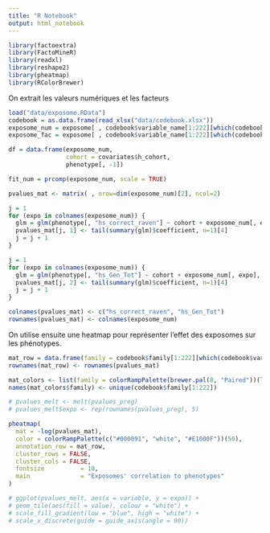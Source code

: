 ```yaml
---
title: "R Notebook"
output: html_notebook
---
```


```r
library(factoextra)
library(FactoMineR)
library(readxl)
library(reshape2)
library(pheatmap)
library(RColorBrewer)
```


On extrait les valeurs numériques et les facteurs
```r
load("data/exposome.RData")
codebook = as.data.frame(read_xlsx("data/codebook.xlsx"))
exposome_num = exposome[ , codebook$variable_name[1:222][which(codebook$var_type[1:222] == "numeric")]]
exposome_fac = exposome[ , codebook$variable_name[1:222][which(codebook$var_type[1:222] == "factor")]]
```

<!-- On isole les valeurs prénatales et les valeurs post-natales -->
<!-- ```{r} -->
<!-- X_num_preg = exposome_num[ , codebook$variable_name[1:222][which(codebook$period[1:222] == "Pregnancy" & codebook$var_type[1:222] == "numeric")]] -->
<!-- X_num_post = exposome_num[ , codebook$variable_name[1:222][which(codebook$period[1:222] != "Pregnancy" & codebook$var_type[1:222] == "numeric")]] -->
<!-- ``` -->

```r
df = data.frame(exposome_num, 
                cohort = covariates$h_cohort,
                phenotype[, -1])

fit_num = prcomp(exposome_num, scale = TRUE)
```


```r
pvalues_mat <- matrix( , nrow=dim(exposome_num)[2], ncol=2)

j = 1
for (expo in colnames(exposome_num)) {
  glm = glm(phenotype[, "hs_correct_raven"] ~ cohort + exposome_num[, expo], family = gaussian, data = df)
  pvalues_mat[j, 1] <- tail(summary(glm)$coefficient, n=1)[4]
  j = j + 1
}

j = 1
for (expo in colnames(exposome_num)) {
  glm = glm(phenotype[, "hs_Gen_Tot"] ~ cohort + exposome_num[, expo], family = gaussian, data = df)
  pvalues_mat[j, 2] <- tail(summary(glm)$coefficient, n=1)[4]
  j = j + 1
}

colnames(pvalues_mat) <- c("hs_correct_raven", "hs_Gen_Tot")
rownames(pvalues_mat) <- colnames(exposome_num)

```


On utilise ensuite une heatmap pour représenter l'effet des exposomes sur les phénotypes.
```r

mat_row = data.frame(family = codebook$family[1:222][which(codebook$variable_name[1:222] %in% rownames(pvalues_mat))])
rownames(mat_row) <- rownames(pvalues_mat)

mat_colors <- list(family = colorRampPalette(brewer.pal(8, "Paired"))(length(unique(codebook$family[1:222]))))
names(mat_colors$family) <- unique(codebook$family[1:222])

# pvalues_melt <- melt(pvalues_preg)
# pvalues_melt$expo <- rep(rownames(pvalues_preg), 5)

pheatmap(
  mat = -log(pvalues_mat),
  color = colorRampPalette(c("#000091", "white", "#E1000F"))(50),
  annotation_row = mat_row,
  cluster_rows = FALSE,
  cluster_cols = FALSE,
  fontsize          = 10,
  main              = "Exposomes' correlation to phenotypes"
)

# ggplot(pvalues_melt, aes(x = variable, y = expo)) + 
# geom_tile(aes(fill = value), colour = "white") +
# scale_fill_gradient(low = "blue", high = "white") +
# scale_x_discrete(guide = guide_axis(angle = 90))
```


